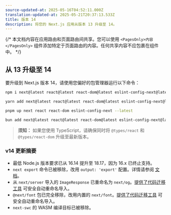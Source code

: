 ```yaml
---
source-updated-at: 2025-05-16T04:52:11.000Z
translation-updated-at: 2025-05-21T20:37:13.533Z
title: 版本 14
description: 将您的 Next.js 应用从版本 13 升级至 14。
---
```


{/* 本文档内容在应用路由和页面路由间共享。您可以使用 `<PagesOnly>内容</PagesOnly>` 组件添加特定于页面路由的内容。任何共享内容不应包裹在组件中。 */}

## 从 13 升级至 14

要升级到 Next.js 版本 14，请使用您偏好的包管理器运行以下命令：

```bash filename="终端"
npm i next@latest react@latest react-dom@latest eslint-config-next@latest
```

```bash filename="终端"
yarn add next@latest react@latest react-dom@latest eslint-config-next@latest
```

```bash filename="终端"
pnpm up next react react-dom eslint-config-next --latest
```

```bash filename="终端"
bun add next@latest react@latest react-dom@latest eslint-config-next@latest
```

> **须知：** 如果您使用 TypeScript，请确保同时将 `@types/react` 和 `@types/react-dom` 升级至最新版本。

### v14 更新摘要

- 最低 Node.js 版本要求已从 16.14 提升至 18.17，因为 16.x 已终止支持。
- `next export` 命令已被移除，改用 `output: 'export'` 配置。详情请参阅 [文档](https://nextjs.org/docs/app/building-your-application/deploying/static-exports)。
- 从 `next/server` 导入的 `ImageResponse` 已重命名为 `next/og`。[提供了代码迁移工具](/docs/app/building-your-application/upgrading/codemods#next-og-import) 可安全自动重命名导入。
- `@next/font` 包已完全移除，改用内置的 `next/font`。[提供了代码迁移工具](/docs/app/building-your-application/upgrading/codemods#built-in-next-font) 可安全自动重命名导入。
- `next-swc` 的 WASM 编译目标已被移除。